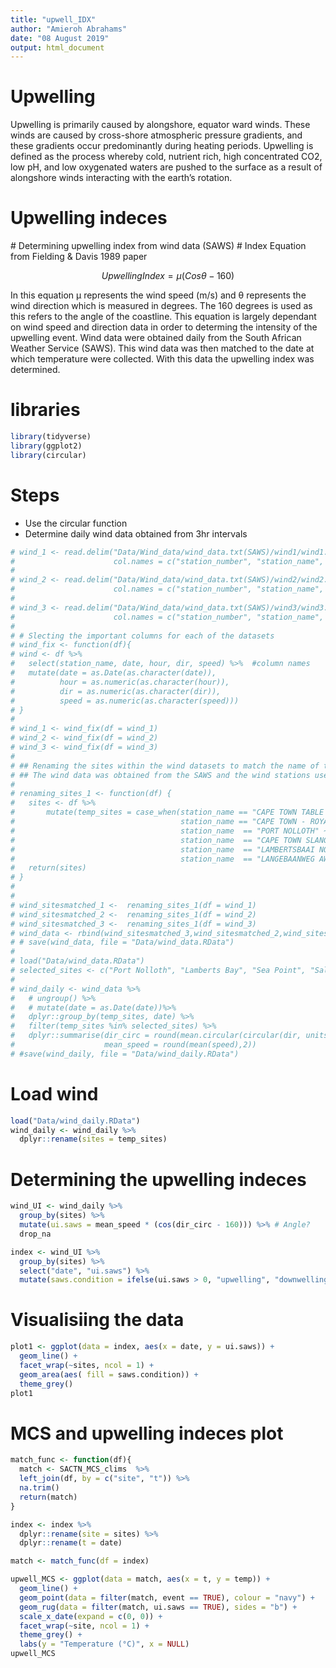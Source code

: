 ```yaml
---
title: "upwell_IDX"
author: "Amieroh Abrahams"
date: "08 August 2019"
output: html_document
---
```


# Upwelling

Upwelling is primarily caused by alongshore, equator ward winds. These winds are caused by cross-shore atmospheric pressure gradients, and these gradients occur predominantly during heating periods. Upwelling is defined as the process whereby cold, nutrient rich, high concentrated CO2, low pH, and low oxygenated waters are pushed to the surface as a result of alongshore winds interacting with the earth’s rotation.

# Upwelling indeces
  # Determining upwelling index from wind data (SAWS)
  # Index Equation from Fielding & Davis 1989 paper

$$ UpwellingIndex = μ{(Cosθ − 160)}$$

In this equation μ represents the wind speed (m/s) and θ represents the wind direction which is measured in degrees. The 160 degrees is used as this refers to the angle of the coastline. This equation is largely dependant on wind speed and direction data in order to determing the intensity of the upwelling event. Wind data were obtained daily from the South African Weather Service (SAWS). This wind data was then matched to the date at which temperature were collected. With this data the upwelling index was determined.

# libraries

```r
library(tidyverse)
library(ggplot2)
library(circular)
```

# Steps
  - Use the circular function 
  - Determine daily wind data obtained from 3hr intervals

```r
# wind_1 <- read.delim("Data/Wind_data/wind_data.txt(SAWS)/wind1/wind1.txt", na.strings = "",
#                      col.names = c("station_number", "station_name", "date", "hour", "sub", "speed", "dir"))
# 
# wind_2 <- read.delim("Data/Wind_data/wind_data.txt(SAWS)/wind2/wind2.txt", na.strings = "",
#                      col.names = c("station_number", "station_name", "date", "hour", "sub" ,"speed", "dir"))
# 
# wind_3 <- read.delim("Data/Wind_data/wind_data.txt(SAWS)/wind3/wind3.txt", na.strings = "",
#                      col.names = c("station_number", "station_name", "date", "hour", "sub" ,"speed", "dir"))
# 
# # Slecting the important columns for each of the datasets
# wind_fix <- function(df){
# wind <- df %>%
#   select(station_name, date, hour, dir, speed) %>%  #column names
#   mutate(date = as.Date(as.character(date)),
#          hour = as.numeric(as.character(hour)),
#          dir = as.numeric(as.character(dir)),
#          speed = as.numeric(as.character(speed)))
# }
# 
# wind_1 <- wind_fix(df = wind_1)
# wind_2 <- wind_fix(df = wind_2)
# wind_3 <- wind_fix(df = wind_3)
# 
# ## Renaming the sites within the wind datasets to match the name of the sites at which seawater temperature was collected
# ## The wind data was obtained from the SAWS and the wind stations used were the closes stations to which temperature was collected
# 
# renaming_sites_1 <- function(df) {
#   sites <- df %>%
#       mutate(temp_sites = case_when(station_name == "CAPE TOWN TABLE BAY" ~ "Sea Point",
#                                     station_name == "CAPE TOWN - ROYAL YACHT CLUB" ~ "Sea Point",
#                                     station_name  == "PORT NOLLOTH" ~"Port Nolloth",
#                                     station_name  == "CAPE TOWN SLANGKOP" ~ "Hout Bay",
#                                     station_name  == "LAMBERTSBAAI NORTIER" ~ "Lamberts Bay",
#                                     station_name  == "LANGEBAANWEG AWS" ~ "Saldanha Bay"))
#   return(sites)
# }
# 
# 
# wind_sitesmatched_1 <-  renaming_sites_1(df = wind_1)
# wind_sitesmatched_2 <-  renaming_sites_1(df = wind_2)
# wind_sitesmatched_3 <-  renaming_sites_1(df = wind_3)
# wind_data <- rbind(wind_sitesmatched_3,wind_sitesmatched_2,wind_sitesmatched_1)
# # save(wind_data, file = "Data/wind_data.RData")
# 
# load("Data/wind_data.RData")
# selected_sites <- c("Port Nolloth", "Lamberts Bay", "Sea Point", "Saldanha Bay", "Hout Bay")
# 
# wind_daily <- wind_data %>%
#   # ungroup() %>%
#   # mutate(date = as.Date(date))%>%
#   dplyr::group_by(temp_sites, date) %>%
#   filter(temp_sites %in% selected_sites) %>%
#   dplyr::summarise(dir_circ = round(mean.circular(circular(dir, units = "degrees")),2),
#                    mean_speed = round(mean(speed),2))
# #save(wind_daily, file = "Data/wind_daily.RData")
```

# Load wind

```r
load("Data/wind_daily.RData") 
wind_daily <- wind_daily %>% 
  dplyr::rename(sites = temp_sites)
```

# Determining the upwelling indeces

```r

wind_UI <- wind_daily %>% 
  group_by(sites) %>% 
  mutate(ui.saws = mean_speed * (cos(dir_circ - 160))) %>% # Angle?
  drop_na

index <- wind_UI %>% 
  group_by(sites) %>% 
  select("date", "ui.saws") %>% 
  mutate(saws.condition = ifelse(ui.saws > 0, "upwelling", "downwelling"))


```

# Visualisiing the data

```r
plot1 <- ggplot(data = index, aes(x = date, y = ui.saws)) +
  geom_line() +
  facet_wrap(~sites, ncol = 1) +
  geom_area(aes( fill = saws.condition)) +
  theme_grey()
plot1
```

# MCS and upwelling indeces plot

```r
match_func <- function(df){
  match <- SACTN_MCS_clims  %>% 
  left_join(df, by = c("site", "t")) %>% 
  na.trim()
  return(match)
}

index <- index %>% 
  dplyr::rename(site = sites) %>% 
  dplyr::rename(t = date)

match <- match_func(df = index)

upwell_MCS <- ggplot(data = match, aes(x = t, y = temp)) +
  geom_line() +
  geom_point(data = filter(match, event == TRUE), colour = "navy") +
  geom_rug(data = filter(match, ui.saws == TRUE), sides = "b") +
  scale_x_date(expand = c(0, 0)) +
  facet_wrap(~site, ncol = 1) +
  theme_grey() +
  labs(y = "Temperature (°C)", x = NULL)
upwell_MCS
```















